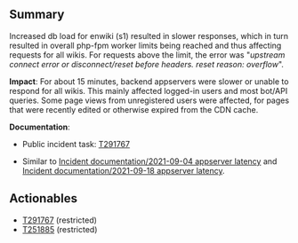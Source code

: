 {{irdoc|status=final}}
==Summary==
Increased db load for enwiki (s1) resulted in slower responses, which in turn resulted in overall php-fpm worker limits being reached and thus affecting requests for all wikis. For requests above the limit, the error was "''upstream connect error or disconnect/reset before headers. reset reason: overflow''".

'''Impact''': For about 15 minutes, backend appservers were slower or unable to respond for all wikis. This mainly affected logged-in users and most bot/API queries. Some page views from unregistered users were affected, for pages that were recently edited or otherwise expired from the CDN cache.  

'''Documentation''':

* Public incident task: [[phab:T291767|T291767]]

* Similar to [[Incident documentation/2021-09-04 appserver latency]] and [[Incident documentation/2021-09-18 appserver latency]].

==Actionables==

* [[phab:T291767|T291767]] (restricted)
* [[phab:T251885|T251885]] (restricted)